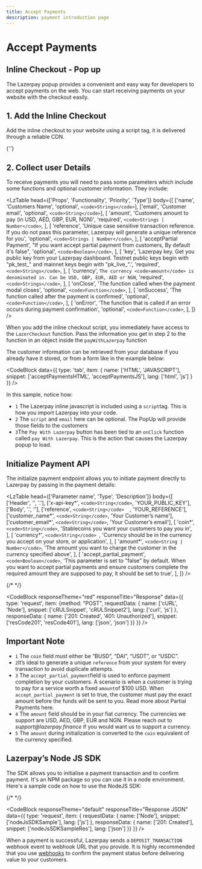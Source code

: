 ```yaml
---
title: Accept Payments
description: payment introduction page
---
```


# Accept Payments

## Inline Checkout - Pop up

The Lazerpay popup provides a convenient and easy way for developers to accept payments on
the web. You can start receiving payments on your website with the checkout easily.


## 1. Add the Inline Checkout
Add the inline checkout to your website using a script tag, it is delivered through a reliable CDN.

<p className='bg-neu-50 p-2'>
    {'<script>'}<code>https://cdn.jsdelivr.net/gh/Lazerpay-Finance/checkout-build@main/
    <br/>checkout@1.0.1/dist/index.min.js</code>{'</script>'}
</p>

## 2. Collect user Details
To receive payments you will need to pass some parameters which include some functions and 
optional customer information. They include:

<LzTable
    head={['Props', 'Functionality', 'Priority', 'Type']}
    body={[
    ['name', 'Customers Name', 'optional', `<code>Strings</code>`],
    ['email', 'Customer email', 'optional', `<code>String</code>`],
    [
        'amount',
        'Customers amount to pay (in USD, AED, GBP, EUR, NGN)',
        'required',
        `<code>Strings | Number</code>`,
    ],
    [
        'reference',
        'Unique case sensitive transaction reference. If you do not pass this parameter, Lazerpay will generate a unique reference for you',
        'optional',
        `<code>Strings | Number</code>`,
    ],
    [
        'acceptPartial Payment',
        "If you want accept partial payment from customers, By default it's false",
        'optional',
        `<code>Boolean</code>`,
    ],
    [
        'key',
        'Lazerpay key. Get you public key from your Lazerpay dashboard. Testnet public keys begin with "pk_test_" and mainnet keys begin with "pk_live_".',
        'required',
        `<code>Strings</code>`,
    ],
    [
        'currency',
        `The currency <code>amount</code> is denominated in. Can be USD, GBP, EUR, AED or NGN`,
        'required',
        `<code>Strings</code>`,
    ],
    [
        'onClose',
        'The function called when the payment modal closes',
        'optional',
        `<code>Function</code>`,
    ],
    [
        'onSuccess',
        'The function called after the payment is confirmed',
        'optional',
        `<code>Function</code>`,
    ],
    [
        'onError',
        'The function that is called if an error occurs during payment confirmation',
        'optional',
        `<code>Function</code>`,
    ],
    ]}
/>



When you add the inline checkout script, you immediately have access to the <code>LazerCheckout</code> 
function. Pass the information you get in step 2 to the function in an object inside the 
<code>payWithLazerpay</code> function


The customer information can be retrieved from your database if you already have it stored, or 
from a form like in the example below:

<CodeBlock 
    data={{
        type: 'tab', 
        item: {
            name: ['HTML', 'JAVASCRIPT'], 
            snippet: ['acceptPaymentsHTML', 'acceptPaymentsJS'], 
            lang: ['html', 'js']
            }
        }} 
    />

In this sample, notice how:

<ul className='space-y-4 paragraph-2'>
    <li>
    <code>1</code> The Lazerpay inline javascript is included using a <code>script</code>tag. This is how you import
    Lazerpay into your code.
    </li>
    <li>
    <code>2</code> The <code>script</code> and <code>email</code> here can be optional. The PopUp will provide those fields to the
    customers
    </li>
    <li>
    <code>3</code>The <code>Pay With Lazerpay</code> button has been tied to an <code>onClick</code> function called 
    <code>pay With Lazerpay</code>. This is the action that causes the Lazerpay popup to load.
    </li>
</ul>


## Initialize Payment API

The initialize payment endpoint allows you to initiate payment directly to Lazerpay by passing in 
the payment details:

<LzTable
        head={['Parameter name', 'Type', 'Description']}
        body={[
          ['Header', '', '.'],
          ['x-api-key*', `<code>String</code>`, 'YOUR_PUBLIC_KEY'],
          ['Body', '.', ''],
          ['reference', `<code>String</code>  `, 'YOUR_REFERENCE'],
          ['customer_name*', `<code>String</code>`, 'Your Customer’s name'],
          ['customer_email*', `<code>String</code>`, 'Your Customer’s email'],
          [
            'coin*',
            `<code>String</code>`,
            'Stablecoins you want your customers to pay you in',
          ],
          [
            'currency*',
            `<code>String</code> `,
            'Currency should be in the currency you accept on your store, or application',
          ],
          [
            'amount*',
            `<code>String | Number</code>`,
            'The amoumt you want to charge the customer in the currency specified above',
          ],
          [
            'accept_partial_payment',
            `<code>Boolean</code>`,
            'This parameter is set to "false" by default. When you want to accept partial payments and ensure customers complete the required amount they are supposed to pay, it should be set to true',
          ],
        ]}
      />

{/* <CodeBlock req1='cURL' /> */}

<CodeBlock
    responseTheme="red"
    responseTitle="Response"
    data={{
        type: 'request',
        item: {method: "POST", requestData: {
            name: ['cURL', 'Node'], 
            snippet: ['cRULSnippet', 'cRULSnippet2'], 
            lang: ['curl', 'js']
        }, 
        responseData: {
            name: ['201: Created', '401: Unauthorized'], 
            snippet: ['resCode201', 'resCode401'], 
            lang: ['json', 'json']
        }} 
    }}
/>

## Important Note

<ul className='paragraph-2 space-y-5  my-6'>
<li>
    <code>1</code> The <code className='text-sec-700'>coin</code> field must either be “BUSD”, “DAI”, “USDT”, or “USDC”.
</li>
<li>
    <code>2</code>It’s ideal to generate a unique <code className='text-sec-700'>reference</code> from your system for every transaction to avoid
    duplicate attempts.
</li>
<li>
    <code>3</code> The <code className='text-sec-700'>accept_partial_payment</code>field is used to enforce payment completion by your customers.
    A scenario is when a customer is trying to pay for a service worth a fixed <code className='text-sec-700'>amount</code>of $100 USD.
    When <code className='text-sec-700'>accept_partial_payment</code> is set to true, the customer must pay the exact amount 
    before the funds will be sent to you. Read more about Partial Payments here.
</li>
<li>
    <code>4</code> The <code className='text-sec-700'>amount</code> field should be in your fiat currency. The currencies we support are USD, AED, 
     GBP, EUR and NGN. Please reach out to <i className='underline text-pri-300'>support@lazerpay.finance</i> if you would want us to
    support a currency.
</li>
<li>
    <code>5</code> The <code className='text-sec-700'>amount</code> during initialization is converted to the <code className='text-sec-700'>coin</code> equivalent of the currency
     specified.
</li>
</ul>

<Alert
status='warning'
content='Never call the Lazerpay API directly from your frontend to avoid exposing your secret key on the frontend. All requests to the Lazerpay API should be initiated from your server, and your frontend gets the response from your server.'
/>

<Divider className='w-20 mt-1 mb-8'/>

## Lazerpay’s Node JS SDK
The SDK allows you to initialise a payment transaction and to confirm payment. It's an NPM package so you can use it in a node environment.
Here's a sample code on how to use the NodeJS SDK:

{/* <CodeBlock /> */}

<CodeBlock 
    responseTheme="default" 
    responseTitle="Response JSON" 
    data={{
        type: 'request', 
        item: { requestData: {
            name: ['Node'], 
            snippet: ['nodeJsSDKSample'], 
            lang: ['js']
        }, 
        responseData: {
            name: ['201: Created'], 
            snippet: ['nodeJsSDKSampleRes'], 
            lang: ['json']
        }} 
    }} 
/>

When a payment is successful, Lazerpay sends a <code>DEPOSIT_TRANSACTION</code> webhook event to 
webhook URL that you provide. It is highly recommended that you use <a href="#">webhooks</a> to confirm the 
payment status before delivering value to your customers.


<Divider className='w-20 mb-12'/>

<Divider className='w-full'/>

<Pagination prevName='Get Started' nextName='Verify Payments'/>